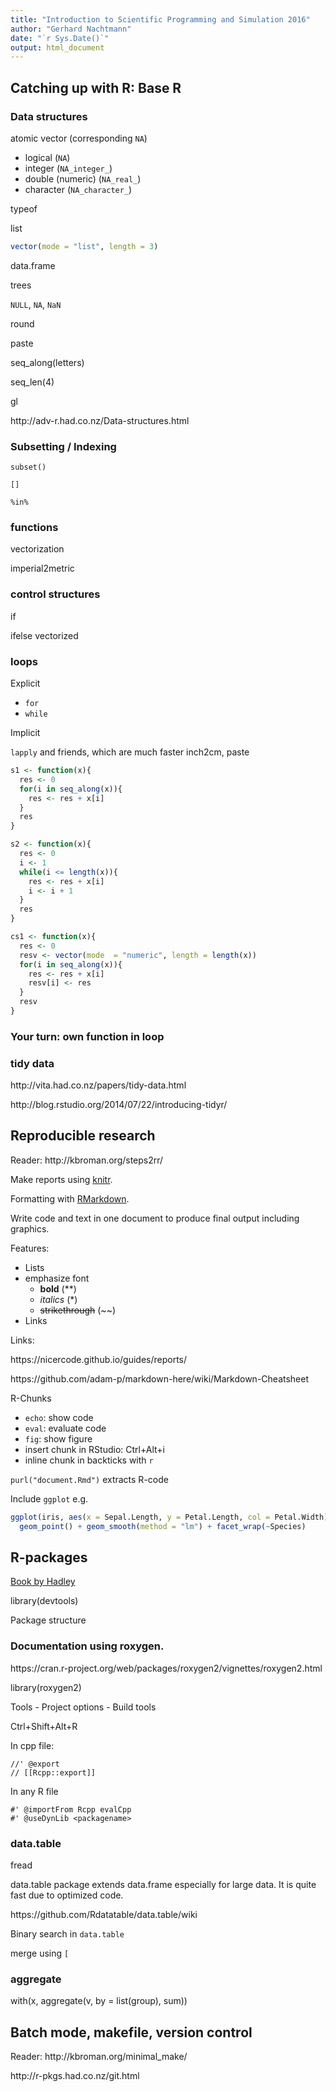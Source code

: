 ```yaml
---
title: "Introduction to Scientific Programming and Simulation 2016"
author: "Gerhard Nachtmann"
date: "`r Sys.Date()`"
output: html_document
---
```


## Catching up with R: Base R

### Data structures

atomic vector (corresponding `NA`)

  + logical (`NA`)
  + integer (`NA_integer_`)
  + double (numeric) (`NA_real_`)
  + character (`NA_character_`)

typeof

list

```r
vector(mode = "list", length = 3)

```


data.frame

trees


`NULL`, `NA`, `NaN`

round

paste

seq_along(letters)

seq_len(4)

gl

http://adv-r.had.co.nz/Data-structures.html

### Subsetting / Indexing

`subset()`

`[]`

`%in%`

### functions

vectorization

imperial2metric

### control structures

if

ifelse vectorized


### loops

Explicit

  + `for`
  + `while`
  

Implicit

`lapply` and friends, which are much faster
inch2cm, paste

```r
s1 <- function(x){
  res <- 0
  for(i in seq_along(x)){
    res <- res + x[i]
  }
  res
}

s2 <- function(x){
  res <- 0
  i <- 1
  while(i <= length(x)){
    res <- res + x[i]
    i <- i + 1
  }
  res
}

cs1 <- function(x){
  res <- 0
  resv <- vector(mode  = "numeric", length = length(x))
  for(i in seq_along(x)){
    res <- res + x[i]
    resv[i] <- res
  }
  resv
}


```



### Your turn: own function in loop


### tidy data

http://vita.had.co.nz/papers/tidy-data.html

http://blog.rstudio.org/2014/07/22/introducing-tidyr/


## Reproducible research

Reader: http://kbroman.org/steps2rr/

Make reports using [knitr](http://yihui.name/knitr).

Formatting with [RMarkdown](http://rmarkdown.rstudio.com/).

Write code and text in one document to produce final output including graphics.

Features:

+ Lists
+ emphasize font
    + **bold** (\*\*)
    + *italics* (\*)
    + ~~strikethrough~~ (\~\~)
+ Links

Links:

https://nicercode.github.io/guides/reports/

https://github.com/adam-p/markdown-here/wiki/Markdown-Cheatsheet

R-Chunks

+ `echo`: show code
+ `eval`: evaluate code
+ `fig`: show figure
+ insert chunk in RStudio: Ctrl+Alt+i
+ inline chunk in backticks with `r`

`purl("document.Rmd")` extracts R-code

Include `ggplot` e.g.
```r
ggplot(iris, aes(x = Sepal.Length, y = Petal.Length, col = Petal.Width)) +
  geom_point() + geom_smooth(method = "lm") + facet_wrap(~Species)
```

## R-packages

[Book by Hadley](http://r-pkgs.had.co.nz/)

library(devtools)

Package structure

### Documentation using roxygen.

https://cran.r-project.org/web/packages/roxygen2/vignettes/roxygen2.html

library(roxygen2)

Tools - Project options - Build tools

Ctrl+Shift+Alt+R

In cpp file:
```
//' @export
// [[Rcpp::export]]
```

In any R file

```
#' @importFrom Rcpp evalCpp
#' @useDynLib <packagename>
```

### data.table

fread

data.table package extends data.frame especially for large data.
It is quite fast due to optimized code.

https://github.com/Rdatatable/data.table/wiki

Binary search in `data.table`

merge using `[`


### aggregate

with(x, aggregate(v, by = list(group), sum))

## Batch mode, makefile, version control

Reader: http://kbroman.org/minimal_make/

http://r-pkgs.had.co.nz/git.html
